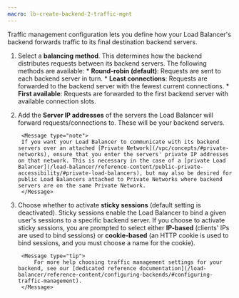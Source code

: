 ```yaml
---
macro: lb-create-backend-2-traffic-mgnt
---
```


<Lightbox src="scaleway-traffic-management.webp" alt="" />

Traffic management configuration lets you define how your Load Balancer's backend forwards traffic to its final destination backend servers.

1. Select a **balancing method**. This determines how the backend distributes requests between its backend servers. The following methods are available:
        * **Round-robin (default)**: Requests are sent to each backend server in turn.
        * **Least connections**: Requests are forwarded to the backend server with the fewest current connections. 
        * **First available**: Requests are forwarded to the first backend server with available connection slots.

2. Add the **Server IP addresses** of the servers the Load Balancer will forward requests/connections to. These will be your backend servers. 

        <Message type="note">
        If you want your Load Balancer to communicate with its backend servers over an attached [Private Network](/vpc/concepts/#private-networks), ensure that you enter the servers' private IP addresses on that network. This is necessary in the case of a [private Load Balancer](/load-balancer/reference-content/public-private-accessibility/#private-load-balancers), but may also be desired for public Load Balancers attached to Private Networks where backend servers are on the same Private Network.
        </Message>

3. Choose whether to activate **sticky sessions** (default setting is deactivated). Sticky sessions enable the Load Balancer to bind a given user's sessions to a specific backend server. If you choose to activate sticky sessions, you are prompted to select either **IP-based** (clients' IPs are used to bind sessions) or **cookie-based** (an HTTP cookie is used to bind sessions, and you must choose a name for the cookie).

        <Message type="tip">
            For more help choosing traffic management settings for your backend, see our [dedicated reference documentation](/load-balancer/reference-content/configuring-backends/#configuring-traffic-management).
        </Message>